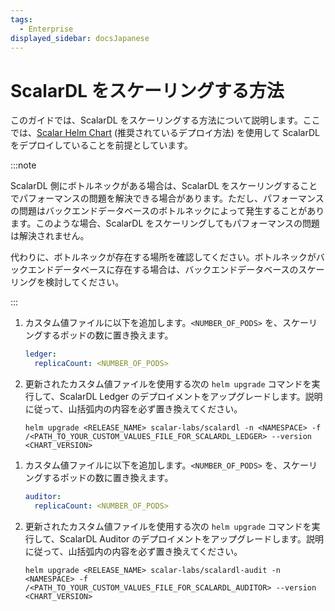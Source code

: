 ```yaml
---
tags:
  - Enterprise
displayed_sidebar: docsJapanese
---
```


# ScalarDL をスケーリングする方法


<TranslationBanner />

このガイドでは、ScalarDL をスケーリングする方法について説明します。ここでは、[Scalar Helm Chart](https://github.com/scalar-labs/helm-charts) (推奨されているデプロイ方法) を使用して ScalarDL をデプロイしていることを前提としています。

:::note

ScalarDL 側にボトルネックがある場合は、ScalarDL をスケーリングすることでパフォーマンスの問題を解決できる場合があります。ただし、パフォーマンスの問題はバックエンドデータベースのボトルネックによって発生することがあります。このような場合、ScalarDL をスケーリングしてもパフォーマンスの問題は解決されません。

代わりに、ボトルネックが存在する場所を確認してください。ボトルネックがバックエンドデータベースに存在する場合は、バックエンドデータベースのスケーリングを検討してください。

:::

<Tabs groupId="components" queryString>
  <TabItem value="scalardl-ledger" label="ScalarDL Ledger" default>

  1. カスタム値ファイルに以下を追加します。`<NUMBER_OF_PODS>` を、スケーリングするポッドの数に置き換えます。

     ```yaml
     ledger:
       replicaCount: <NUMBER_OF_PODS>
     ```

  1. 更新されたカスタム値ファイルを使用する次の `helm upgrade` コマンドを実行して、ScalarDL Ledger のデプロイメントをアップグレードします。説明に従って、山括弧内の内容を必ず置き換えてください。

     ```console
     helm upgrade <RELEASE_NAME> scalar-labs/scalardl -n <NAMESPACE> -f /<PATH_TO_YOUR_CUSTOM_VALUES_FILE_FOR_SCALARDL_LEDGER> --version <CHART_VERSION>
     ```

  </TabItem>
  <TabItem value="scalardl-auditor" label="ScalarDL Auditor" default>

  1. カスタム値ファイルに以下を追加します。`<NUMBER_OF_PODS>` を、スケーリングするポッドの数に置き換えます。

     ```yaml
     auditor:
       replicaCount: <NUMBER_OF_PODS>
     ```

  1. 更新されたカスタム値ファイルを使用する次の `helm upgrade` コマンドを実行して、ScalarDL Auditor のデプロイメントをアップグレードします。説明に従って、山括弧内の内容を必ず置き換えてください。

     ```console
     helm upgrade <RELEASE_NAME> scalar-labs/scalardl-audit -n <NAMESPACE> -f /<PATH_TO_YOUR_CUSTOM_VALUES_FILE_FOR_SCALARDL_AUDITOR> --version <CHART_VERSION>
     ```

  </TabItem>
</Tabs>

